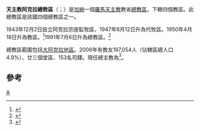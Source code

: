 {{Infobox Roman Catholic diocese
|Roman Catholic Diocese of = 天主教阿克拉總教區
|Latin name of diocese = Archidioecesis Accraënsis
|image =Ghana_GreaterAccra.png
|border = catholic
|caption =教區範圍
|location = [[加納|加納]]
|territory = [[大阿克拉地區|大阿克拉地區]]
|population = 197,054
|rite = [[羅馬禮|羅馬禮]]
|patron = 
|province = 
|established = 1943年
|cathedral = [[聖神主教座堂_(阿克拉)|聖神主教座堂]]
|co-cathedral =
|leadership = 總主教
|website = http://accracatholic.org/
|pope = {{incumbent pope}}
|metropolitan = {{link-de|若望·文多辣·克沃菲|John Bonaventure Kwofie}}
|coadjutor archbishop =
|auxiliary =
|emeritus=
}}

'''天主教阿克拉總教區'''（{{lang-la|Archidioecesis Accraënsis}}；{{lang-en|Archdiocese of Accra}}）是[[加納|加納]]一個[[羅馬天主教|羅馬天主教]]教省[[總教區|總教區]]，下轄四個教區。此總教區是該國四個總教區之一。

1943年12月2日設立阿克拉宗座監牧區，1947年6月12日升為代牧區。1950年4月18日升為教區。<ref>{{cite journal
|journal=[[宗座公報|宗座公報]]
|publisher=梵蒂岡出版社
|date=1950年
|volume=42
|title=''Laeto accepimus''
|page=615
|url=http://www.vatican.va/archive/aas/documents/AAS%2042%20%5B1950%5D%20-%20ocr.pdf
|access-date=2013-07-05
|archive-date=2010-03-27
|archive-url=https://web.archive.org/web/20100327070551/http://www.vatican.va/archive/aas/documents/AAS%2042%20%5B1950%5D%20-%20ocr.pdf
|dead-url=no
}}</ref>1991年7月6日升為總教區。<ref>{{cite web |title=ACCRAËNSIS* |url=https://w2.vatican.va/content/john-paul-ii/la/apost_constitutions/documents/hf_jp-ii_apc_19910706_accraensis.html |publisher=Libreria Editrice Vaticana |accessdate=2019-07-16 |archiveurl=https://web.archive.org/web/20190716070805/https://w2.vatican.va/content/john-paul-ii/la/apost_constitutions/documents/hf_jp-ii_apc_19910706_accraensis.html |archivedate=2019-07-16 |language=la |date=1991-07-06 |dead-url=no }}</ref>

總教區範圍包括[[大阿克拉地區|大阿克拉地區]]。2006年有教友197,054人（佔轄區總人口4.9%）、廿三個堂區、153名司鐸。現任總主教為{{link-de|若望·文多辣·克沃菲|John Bonaventure Kwofie}}<ref>{{cite press release |title=Resignations and Appointments, 02.01.2019 |url=https://press.vatican.va/content/salastampa/en/bollettino/pubblico/2019/01/02/190102a.html |publisher=Holy See Press Office |accessdate=2019-07-16 |archiveurl=https://web.archive.org/web/20190716070034/https://press.vatican.va/content/salastampa/en/bollettino/pubblico/2019/01/02/190102a.html |archivedate=2019-07-16 |language=en |date=2019-01-02 |dead-url=no }}</ref>。

==參考==
{{reflist}}
{{加納天主教教省}}
[[Category:加納天主教教區|A]]